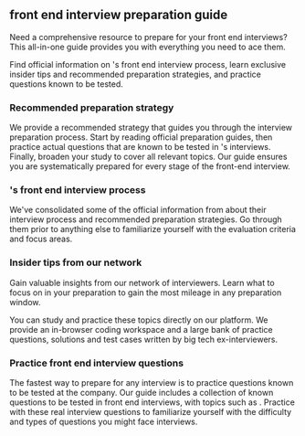 ## <CompanyName /> front end interview preparation guide

Need a comprehensive resource to prepare for your <CompanyName /> front end interviews? This all-in-one guide provides you with everything you need to ace them.

Find official information on <CompanyName />'s front end interview process, learn exclusive insider tips and recommended preparation strategies, and practice questions known to be tested.

### Recommended preparation strategy

We provide a recommended strategy that guides you through the interview preparation process. Start by reading official preparation guides, then practice actual questions that are known to be tested in <CompanyName />'s interviews. Finally, broaden your study to cover all relevant topics. Our guide ensures you are systematically prepared for every stage of the <CompanyName /> front-end interview.

### <CompanyName />'s front end interview process

We've consolidated some of the official information from <CompanyName /> about their interview process and recommended preparation strategies. Go through them prior to anything else to familiarize yourself with the evaluation criteria and focus areas.

### Insider tips from our network

Gain valuable insights from our network of <CompanyName /> interviewers. Learn what to focus on in your preparation to gain the most mileage in any preparation window.

You can study and practice these topics directly on our platform. We provide an in-browser coding workspace and a large bank of practice questions, solutions and test cases written by big tech ex-interviewers.

### Practice <CompanyName /> front end interview questions

The fastest way to prepare for any interview is to practice questions known to be tested at the company. Our guide includes a collection of <QuestionCount /> known questions to be tested in <CompanyName /> front end interviews, with topics such as <Topics />. Practice with these real interview questions to familiarize yourself with the difficulty and types of questions you might face interviews.

